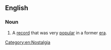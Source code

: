 ==English==

===Noun===
{{en-noun}}

# {{lb|en|colloquial}} A [[record]] that was very [[popular]] in a former [[era]].

[[Category:en:Nostalgia]]